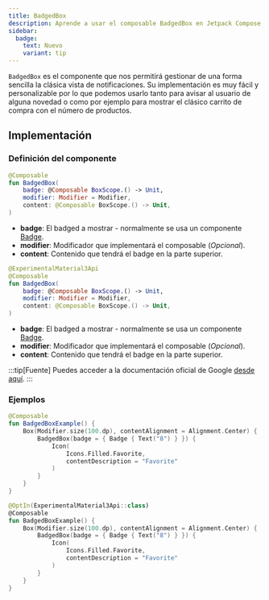 ```yaml
---
title: BadgedBox
description: Aprende a usar el composable BadgedBox en Jetpack Compose.
sidebar:
  badge:
    text: Nuevo
    variant: tip
---
```



<HeadingImage src={heroImage} alt="Imagen del componente BadgedBox"/>

`BadgedBox` es el componente que nos permitirá gestionar de una forma sencilla la clásica vista de notificaciones. Su implementación es muy fácil y personalizable por lo que podemos usarlo tanto para avisar al usuario de alguna novedad o como por ejemplo para mostrar el clásico carrito de compra con el número de productos.

## Implementación

### Definición del componente

<Tabs>
<TabItem label="Material">

```kotlin
@Composable
fun BadgedBox(
    badge: @Composable BoxScope.() -> Unit,
    modifier: Modifier = Modifier,
    content: @Composable BoxScope.() -> Unit,
)
```

- **badge**: El badged a mostrar - normalmente se usa un componente [Badge](/badges/badge/).
- **modifier**: Modificador que implementará el composable (_Opcional_).
- **content**: Contenido que tendrá el badge en la parte superior.

</TabItem>

<TabItem label="Material 3">

```kotlin
@ExperimentalMaterial3Api
@Composable
fun BadgedBox(
    badge: @Composable BoxScope.() -> Unit,
    modifier: Modifier = Modifier,
    content: @Composable BoxScope.() -> Unit,
)
```

- **badge**: El badged a mostrar - normalmente se usa un componente [Badge](/badges/badge/).
- **modifier**: Modificador que implementará el composable (_Opcional_).
- **content**: Contenido que tendrá el badge en la parte superior.

</TabItem>
</Tabs>


:::tip[Fuente]
Puedes acceder a la documentación oficial de Google
[desde aquí](https://developer.android.com/reference/kotlin/androidx/compose/runtime/package-summary).
:::

### Ejemplos

<Tabs>
<TabItem label="Material">

```kotlin
@Composable
fun BadgedBoxExample() {
    Box(Modifier.size(100.dp), contentAlignment = Alignment.Center) {
        BadgedBox(badge = { Badge { Text("8") } }) {
            Icon(
                Icons.Filled.Favorite,
                contentDescription = "Favorite"
            )
        }
    }
}
```

</TabItem>
<TabItem label="Material 3">

```kotlin
@OptIn(ExperimentalMaterial3Api::class)
@Composable
fun BadgedBoxExample() {
    Box(Modifier.size(100.dp), contentAlignment = Alignment.Center) {
        BadgedBox(badge = { Badge { Text("8") } }) {
            Icon(
                Icons.Filled.Favorite,
                contentDescription = "Favorite"
            )
        }
    }
}
```

</TabItem>
</Tabs>